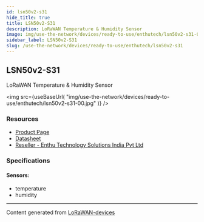 ```yaml
---
id: lsn50v2-s31
hide_title: true
title: LSN50v2-S31
description: LoRaWAN Temperature & Humidity Sensor
image: img/use-the-network/devices/ready-to-use/enthutech/lsn50v2-s31-00.jpg
sidebar_label: LSN50v2-S31
slug: /use-the-network/devices/ready-to-use/enthutech/lsn50v2-s31
---
```



## LSN50v2-S31

LoRaWAN Temperature & Humidity Sensor

<img
src={useBaseUrl(
"img/use-the-network/devices/ready-to-use/enthutech/lsn50v2-s31-00.jpg"
)}
/>

### Resources

- [Product Page](http://www.dragino.com/products/lora-lorawan-end-node/item/169-lsn50v2-s31.html)
- [Datasheet](http://www.dragino.com/downloads/index.php?dir=LoRa_End_Node/LSN50v2-S31/)
- [Reseller - Enthu Technology Solutions India Pvt Ltd](https://www.enthutech.in/zh_HK/shop/category/lora-devices-2)

### Specifications

#### Sensors:
- temperature
- humidity



---
Content generated from [LoRaWAN-devices](https://github.com/TheThingsNetwork/lorawan-devices)